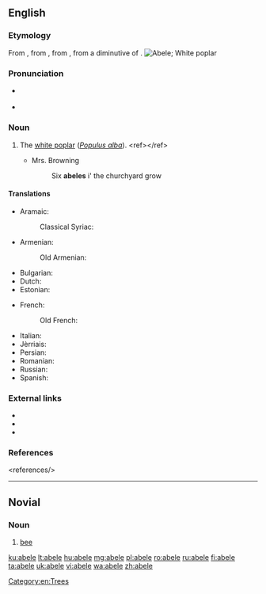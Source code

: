 {{also|Abele|ābele|ābelē}}
==English==
{{wikipedia|Populus alba}}

===Etymology===
From {{etyl|nl|en}} {{term|abeel|lang=nl}}, from {{etyl|dum|en}}, from {{etyl|roa-nor|en}} {{term|abiel|lang=nrf}}, from a diminutive of {{etyl|la|en}} {{term|albus||white|lang=la}}.
[[Image:Czajecice tree 20060812 1401.jpg|thumb|Abele; White poplar]]

===Pronunciation===
* {{a|RP}} {{IPA|/əˈbiːl/|/ə.ˈbeɪl/|/ˈeɪ.bl̩/|lang=en}}
* {{a|US}} {{IPA|/əˈbil/|/ə.ˈbeɪl/|/ˈeɪ.bl̩/|lang=en}}

===Noun===
{{en-noun}}

# The [[white poplar]] (''[[Populus alba]]''). {{defdate|First attested around 1150 to 1350.}}&lt;ref&gt;{{R:SOED5|page=3}}&lt;/ref&gt;
#* {{rfdate}} Mrs. Browning
#*: Six '''abeles''' i' the churchyard grow 

====Translations====
{{trans-top|the white poplar, Populus alba}}
* Aramaic:
*: Classical Syriac: {{t|syc|ܚܘܪܐ|m|sc=Syrc}}
* Armenian:
*: Old Armenian: {{t|xcl|կաղամախ}}
* Bulgarian: {{t|bg|бяла топола}}
* Dutch: {{t+|nl|abeel|m}}
* Estonian: {{t|et|hõbepappel}}
{{trans-mid}}
* French:
*: Old French: {{t|fro|abel|m}}
* Italian: {{t|it|gattice|m}}
* Jèrriais: {{t|roa-jer|blianc-bouais|m}}
* Persian: {{t|fa|سفیدپلت|tr=sefidpalat|sc=fa-Arab}}
* Romanian: {{t|ro|plop alb|m}}
* Russian: {{t|ru|то́поль бе́лый|m}}
* Spanish: {{t+|es|álamo blanco|m}}
{{trans-bottom}}

===External links===
* {{pedialite|Populus alba}}
* {{commonslite|Populus alba}}
* {{specieslite|Populus alba}}

===References===
&lt;references/&gt;

[[Category:en:Trees]]

----

==Novial==

===Noun===
{{nov-noun}}

# [[bee]]

[[ku:abele]]
[[lt:abele]]
[[hu:abele]]
[[mg:abele]]
[[pl:abele]]
[[ro:abele]]
[[ru:abele]]
[[fi:abele]]
[[ta:abele]]
[[uk:abele]]
[[vi:abele]]
[[wa:abele]]
[[zh:abele]]